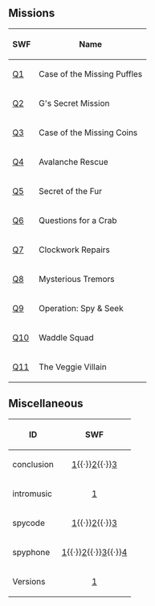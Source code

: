 {{CPW|PSA Secret Missions|Missões Secretas}}

==Missions==
{|class="wikitable" style="margin: 1em auto;"
!SWF
!Name
|-
|[[Mission 1|Q1]]||Case of the Missing Puffles
|-
|[[Mission 2|Q2]]||G's Secret Mission
|-
|[[Mission 3|Q3]]||Case of the Missing Coins
|-
|[[Mission 4|Q4]]||Avalanche Rescue
|-
|[[Mission 5|Q5]]||Secret of the Fur
|-
|[[Mission 6|Q6]]||Questions for a Crab
|-
|[[Mission 7|Q7]]||Clockwork Repairs
|-
|[[Mission 8|Q8]]||Mysterious Tremors
|-
|[[Mission 9|Q9]]||Operation: Spy & Seek
|-
|[[Mission 10|Q10]]||Waddle Squad
|-
|[[Mission 11|Q11]]||The Veggie Villain
|}

==Miscellaneous==
{|class="wikitable" style="margin: 1em auto;"
!ID!!SWF
|-
|conclusion||align="center"|[[Media:GamesQuestsGlobalRoomsConclusion.swf|1]]{{·}}[[Media:GamesQuestsGlobalRoomsConclusion2.swf|2]]{{·}}[[Media:GamesQuestsGlobalRoomsConclusion3.swf|3]]
|-
|intromusic||align="center"|[[Media:GamesQuestsGlobalAudioIntromusic.swf|1]]
|-
|spycode||align="center"|[[Media:GamesQuestsGlobalMiscSpycode.swf|1]]{{·}}[[Media:GamesQuestsGlobalMiscSpycode2.swf|2]]{{·}}[[Media:GamesQuestsGlobalMiscSpycode3.swf|3]]
|-
|spyphone||align="center"|[[Media:GamesQuestsGlobalMiscSpyphone.swf|1]]{{·}}[[Media:GamesQuestsGlobalMiscSpyphone2.swf|2]]{{·}}[[Media:GamesQuestsGlobalMiscSpyphone3.swf|3]]{{·}}[[Media:GamesQuestsGlobalMiscSpyphone4.swf|4]]
|-
|Versions||align="center"|[[Media:GamesQuestsGlobalMiscVersions.swf|1]]
|}
